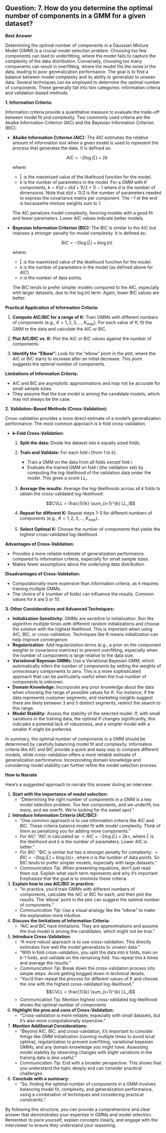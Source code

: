 ## Question: 7. How do you determine the optimal number of components in a GMM for a given dataset?

**Best Answer**

Determining the optimal number of components in a Gaussian Mixture Model (GMM) is a crucial model selection problem. Choosing too few components can lead to underfitting, where the model fails to capture the complexity of the data distribution. Conversely, choosing too many components can result in overfitting, where the model fits the noise in the data, leading to poor generalization performance. The goal is to find a balance between model complexity and its ability to generalize to unseen data. Several techniques can be employed to determine the optimal number of components. These generally fall into two categories: information criteria and validation-based methods.

**1. Information Criteria:**

Information criteria provide a quantitative measure to evaluate the trade-off between model fit and complexity. Two commonly used criteria are the Akaike Information Criterion (AIC) and the Bayesian Information Criterion (BIC).

*   **Akaike Information Criterion (AIC):**  The AIC estimates the relative amount of information lost when a given model is used to represent the process that generates the data. It is defined as:

    $$AIC = -2\log(\hat{L}) + 2k$$

    where:
    *   $\hat{L}$ is the maximized value of the likelihood function for the model.
    *   $k$ is the number of parameters in the model.  For a GMM with $K$ components, $k = K(d + d(d+1)/2 + 1)-1$ where $d$ is the number of dimensions. Note that $d(d+1)/2$ is the number of parameters needed to express the covariance matrix per component. The $-1$ at the end is becausethe mixture weights sum to 1.

    The AIC penalizes model complexity, favoring models with a good fit and fewer parameters.  Lower AIC values indicate better models.

*   **Bayesian Information Criterion (BIC):**  The BIC is similar to the AIC but imposes a stronger penalty for model complexity. It is defined as:

    $$BIC = -2\log(\hat{L}) + k\log(n)$$

    where:
    *   $\hat{L}$ is the maximized value of the likelihood function for the model.
    *   $k$ is the number of parameters in the model (as defined above for AIC).
    *   $n$ is the number of data points.

    The BIC tends to prefer simpler models compared to the AIC, especially with larger datasets, due to the $\log(n)$ term. Again, lower BIC values are better.

**Practical Application of Information Criteria:**

1.  **Compute AIC/BIC for a range of K:** Train GMMs with different numbers of components (e.g., $K = 1, 2, 3, ..., K_{max}$).  For each value of $K$, fit the GMM to the data and calculate the AIC or BIC.

2.  **Plot AIC/BIC vs. K:** Plot the AIC or BIC values against the number of components.

3.  **Identify the "Elbow":** Look for the "elbow" point in the plot, where the AIC or BIC starts to increase after an initial decrease.  This point suggests the optimal number of components.

**Limitations of Information Criteria:**

*   AIC and BIC are asymptotic approximations and may not be accurate for small sample sizes.
*   They assume that the true model is among the candidate models, which may not always be the case.

**2. Validation-Based Methods (Cross-Validation):**

Cross-validation provides a more direct estimate of a model's generalization performance.  The most common approach is k-fold cross-validation.

*   **k-Fold Cross-Validation:**
    1.  **Split the data:** Divide the dataset into *k* equally sized folds.
    2.  **Train and Validate:** For each fold *i* (from 1 to *k*):
        *   Train a GMM on the data from all folds *except* fold *i*.
        *   Evaluate the trained GMM on fold *i* (the validation set) by computing the log-likelihood of the validation data under the model.  This gives a score $LL_i$.
    3.  **Average the results:** Average the log-likelihoods across all *k* folds to obtain the cross-validated log-likelihood:

        $$CVLL = \frac{1}{k} \sum_{i=1}^{k} LL_i$$
    4.  **Repeat for different K:**  Repeat steps 1-3 for different numbers of components (e.g., $K = 1, 2, 3, ..., K_{max}$).
    5.  **Select Optimal K:** Choose the number of components that yields the highest cross-validated log-likelihood.

**Advantages of Cross-Validation:**

*   Provides a more reliable estimate of generalization performance compared to information criteria, especially for small sample sizes.
*   Makes fewer assumptions about the underlying data distribution.

**Disadvantages of Cross-Validation:**

*   Computationally more expensive than information criteria, as it requires training multiple GMMs.
*   The choice of *k* (number of folds) can influence the results.  Common values for *k* are 5 or 10.

**3. Other Considerations and Advanced Techniques:**

*   **Initialization Sensitivity:** GMMs are sensitive to initialization. Run the algorithm multiple times with different random initializations and choose the solution with the highest likelihood.  This is important when using AIC, BIC, or cross-validation.  Techniques like K-means initialization can help improve convergence.
*   **Regularization:** Add regularization terms (e.g., a prior on the component weights or covariance matrices) to prevent overfitting, especially when the number of components is large relative to the data size.
*   **Variational Bayesian GMMs:** Use a Variational Bayesian GMM, which automatically infers the number of components by setting the weights of unnecessary components to zero. This is a more sophisticated approach that can be particularly useful when the true number of components is unknown.
*   **Domain Knowledge:** Incorporate any prior knowledge about the data when choosing the range of possible values for $K$. For instance, if the data represents customer segments, and marketing insights suggest there are likely between 3 and 5 distinct segments, restrict the search to this range.
*   **Model Stability:**  Assess the stability of the selected model.  If, with small variations in the training data, the optimal $K$ changes significantly, this indicates a potential lack of robustness, and a simpler model with a smaller $K$ might be preferred.

In summary, the optimal number of components in a GMM should be determined by carefully balancing model fit and complexity. Information criteria like AIC and BIC provide a quick and easy way to compare different models, while cross-validation offers a more reliable estimate of generalization performance. Incorporating domain knowledge and considering model stability can further refine the model selection process.

**How to Narrate**

Here's a suggested approach to narrate this answer during an interview:

1.  **Start with the importance of model selection:**
    *   "Determining the right number of components in a GMM is a key model selection problem. Too few components, and we underfit; too many, and we overfit. We're looking for the sweet spot."

2.  **Introduce Information Criteria (AIC/BIC):**
    *   "One common approach is to use information criteria like AIC and BIC. These criteria balance model fit with model complexity. Think of them as penalizing you for adding more components."
    *   *For AIC:* "AIC is calculated as $<AIC = -2\log(\hat{L}) + 2k>$, where $\hat{L}$ is the likelihood and $k$ is the number of parameters.  Lower AIC is better."
    *   *For BIC:* "BIC is similar but has a stronger penalty for complexity: $<BIC = -2\log(\hat{L}) + k\log(n)>$, where $n$ is the number of data points. So BIC tends to prefer simpler models, especially with large datasets."
    *   *Communication Tip:* When presenting equations, don't just read them out. Explain what each term represents and why it's important. Emphasize that the goal is to *minimize* these criteria.

3.  **Explain how to use AIC/BIC in practice:**
    *   "In practice, you'd train GMMs with different numbers of components, calculate the AIC or BIC for each, and then plot the results. The 'elbow' point in the plot can suggest the optimal number of components."
    *   *Communication Tip:* Use a visual analogy like the "elbow" to make the explanation more intuitive.

4.  **Discuss the limitations of Information Criteria:**
    *   "AIC and BIC have limitations. They are approximations and assume the true model is among the candidates, which might not be true."

5.  **Introduce Cross-Validation:**
    *   "A more robust approach is to use cross-validation. This directly estimates how well the model generalizes to unseen data."
    *   "With k-fold cross-validation, you split the data into *k* folds, train on *k*-1 folds, and validate on the remaining fold. You repeat this *k* times and average the results."
    *   *Communication Tip:* Break down the cross-validation process into simple steps. Avoid getting bogged down in technical details.
    *   "You'd then repeat the process for different values of K and choose the one with the highest cross-validated log-likelihood."
        $$CVLL = \frac{1}{k} \sum_{i=1}^{k} LL_i$$
    *   Communication Tip: Mention highest cross-validated log-likelihood shows the optimal number of components

6.  **Highlight the pros and cons of Cross-Validation:**
    *   "Cross-validation is more reliable, especially with small datasets, but it's also more computationally expensive."

7.  **Mention Additional Considerations:**
    *   "Beyond AIC, BIC, and cross-validation, it's important to consider things like GMM initialization (running multiple times to avoid local optima), regularization to prevent overfitting, variational bayesian GMMs, and any domain knowledge you might have. Assessing model stability by observing changes with slight variations in the training data is also useful."
    *   *Communication Tip:* End with a broader perspective. This shows that you understand the topic deeply and can consider practical challenges.

8.  **Conclude with a summary:**
    *   "So, finding the optimal number of components in a GMM involves balancing model fit, complexity, and generalization performance, using a combination of techniques and considering practical constraints."

By following this structure, you can provide a comprehensive and clear answer that demonstrates your expertise in GMMs and model selection. Remember to pace yourself, explain concepts clearly, and engage with the interviewer to ensure they understand your reasoning.
